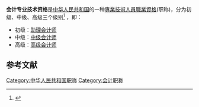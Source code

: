 '''会计专业技术资格'''是[[中华人民共和国|中华人民共和国]]的一种[[專業技術人員職業資格|專業技術人員職業資格]](职称)，分为初级、中级、高级三个级别<ref>{{Cite web |url=http://www.czj.sh.gov.cn/zss/kjzc/zzfw/grbs/hjzyjszg_9883/ |title=会计之窗 |accessdate=2016-06-29 |archive-date=2019-07-19 |archive-url=https://web.archive.org/web/20190719205116/http://www.czj.sh.gov.cn/zss/kjzc/zzfw/grbs/hjzyjszg_9883/ |dead-url=no }}</ref>
，即：
* 初级：[[助理会计师|助理会计师]]
* 中级：[[中级会计师|中级会计师]]
* 高级：[[高级会计师|高级会计师]]

== 参考文献 ==
{{Reflist|2}}

{{中华人民共和国小作品}}
{{會計小作品}}
[[Category:中华人民共和国职称|Category:中华人民共和国职称]]
[[Category:会计职称|Category:会计职称]]